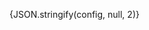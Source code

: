 

<CodeBlock
  language="json"
  title="Markdown Lint Configuration"
  showLineNumbers>
  {JSON.stringify(config, null, 2)}
</CodeBlock>
